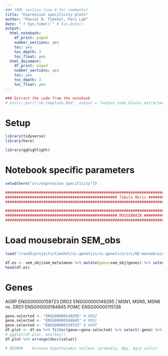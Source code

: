 ```yaml
---
### YAML section (use # for comments)
title: "Expression specificity plots"
author: "Pascal N. Timshel, Pers Lab"
date: "`r Sys.time()`" # Sys.Date()
output:
  html_notebook: 
    df_print: paged
    number_sections: yes
    toc: yes
    toc_depth: 3
    toc_float: yes
  html_document:
    df_print: paged
    number_sections: yes
    toc: yes
    toc_depth: 3
    toc_float: yes
---
```



```r
### Extract the code from the notebook
# knitr::purl("nb-template.Rmd", output = "output_code_blocks_extracted.R", documentation = 1)
```


# Setup

```r
library(tidyverse)
library(here)

library(gghighlight)
```


# Notebook specific parameters
```r
setwd(here("src/expression_specificity"))
```

```r
########################################################################################################################
################################################## Tabula Muris ############################################################
########################################################################################################################
```



```r
########################################################################################################################
################################################## MOUSEBRAIN ############################################################
########################################################################################################################
```


# Load mousebrain SEM_obs
```r
load("/raid5/projects/timshel/sc-genetics/sc-genetics/src/GE-mousebrain/mousebrain.sem_obj.RData")
```

```r
df.es <- sem_obj$sem_meta$mean %>% mutate(gene=sem_obj$genes) %>% select(gene, everything())
head(df.es)
```

# Genes
AGRP ENSG00000159723
DRD2 ENSG00000149295 | MSN1, MSN5, MSN6 ns.
DRD1 ENSG00000184845
POMC ENSG00000115138


```r
gene.selected <- "ENSG00000149295" # DRD2
gene.selected <- "ENSG00000184845" # DRD1
gene.selected <- "ENSG00000159723" # AGRP
df.plot <- df.es %>% filter(gene==gene.selected) %>% select(-gene) %>% gather()
# ggplot(df.plot, aes(key))
df.plot %>% arrange(desc(value))

# DEINH6	Arcuate hypothalamic nucleus (probably, Npy, Agrp cells)
```




